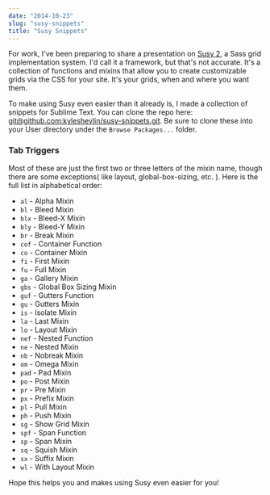 ```yaml
---
date: "2014-10-23"
slug: "susy-snippets"
title: "Susy Snippets"
---
```


For work, I've been preparing to share a presentation on [Susy 2](http://susy.oddbird.net), a Sass grid implementation system. I'd call it a framework, but that's not accurate. It's a collection of functions and mixins that allow you to create customizable grids via the CSS for your site. It's your grids, when and where you want them.

To make using Susy even easier than it already is, I made a collection of snippets for Sublime Text. You can clone the repo here: [git@github.com:kyleshevlin/susy-snippets.git](git@github.com:kyleshevlin/susy-snippets.git). Be sure to clone these into your User directory under the `Browse Packages...` folder.

### Tab Triggers

Most of these are just the first two or three letters of the mixin name, though there are some exceptions( like layout, global-box-sizing, etc. ). Here is the full list in alphabetical order:

- `al` - Alpha Mixin
- `bl` - Bleed Mixin
- `blx` - Bleed-X Mixin
- `bly` - Bleed-Y Mixin
- `br` - Break Mixin
- `cof` - Container Function
- `co` - Container Mixin
- `fi` - First Mixin
- `fu` - Full Mixin
- `ga` - Gallery Mixin
- `gbs` - Global Box Sizing Mixin
- `guf` - Gutters Function
- `gu` - Gutters Mixin
- `is` - Isolate Mixin
- `la` - Last Mixin
- `lo` - Layout Mixin
- `nef` - Nested Function
- `ne` - Nested Mixin
- `nb` - Nobreak Mixin
- `om` - Omega Mixin
- `pad` - Pad Mixin
- `po` - Post Mixin
- `pr` - Pre Mixin
- `px` - Prefix Mixin
- `pl` - Pull Mixin
- `ph` - Push Mixin
- `sg` - Show Grid Mixin
- `spf` - Span Function
- `sp` - Span Mixin
- `sq` - Squish Mixin
- `sx` - Suffix Mixin
- `wl` - With Layout Mixin

Hope this helps you and makes using Susy even easier for you!
